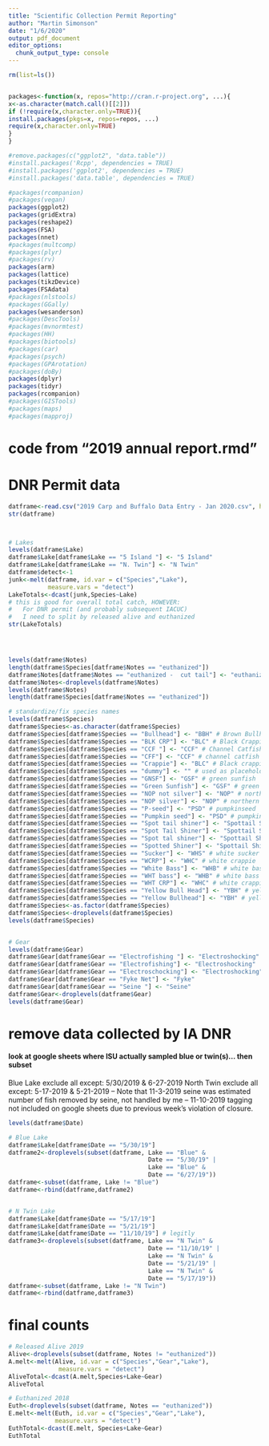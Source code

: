 ```yaml
---
title: "Scientific Collection Permit Reporting"
author: "Martin Simonson"
date: "1/6/2020"
output: pdf_document
editor_options: 
  chunk_output_type: console
---
```


```r
rm(list=ls())


packages<-function(x, repos="http://cran.r-project.org", ...){
x<-as.character(match.call()[[2]])
if (!require(x,character.only=TRUE)){
install.packages(pkgs=x, repos=repos, ...)
require(x,character.only=TRUE)
}
}

#remove.packages(c("ggplot2", "data.table"))
#install.packages('Rcpp', dependencies = TRUE)
#install.packages('ggplot2', dependencies = TRUE)
#install.packages('data.table', dependencies = TRUE)

#packages(rcompanion)
#packages(vegan)
packages(ggplot2)
packages(gridExtra)
packages(reshape2)
packages(FSA)
packages(nnet)
#packages(multcomp)
#packages(plyr)
#packages(rv)
packages(arm)
packages(lattice)
packages(tikzDevice)
packages(FSAdata)
#packages(nlstools)
#packages(GGally)
packages(wesanderson)
#packages(DescTools)
#packages(mvnormtest)
#packages(HH)
#packages(biotools)
#packages(car)
#packages(psych)
#packages(GPArotation)
#packages(doBy)
packages(dplyr)
packages(tidyr)
packages(rcompanion)
#packages(GISTools)
#packages(maps)
#packages(mapproj)
```

# code from "2019 annual report.rmd"

# DNR Permit data

```r
datframe<-read.csv("2019 Carp and Buffalo Data Entry - Jan 2020.csv", header = T)
str(datframe)



# Lakes
levels(datframe$Lake)
datframe$Lake[datframe$Lake == "5 Island "] <- "5 Island"
datframe$Lake[datframe$Lake == "N. Twin"] <- "N Twin"
datframe$detect<-1
junk<-melt(datframe, id.var = c("Species","Lake"),
           measure.vars = "detect")
LakeTotals<-dcast(junk,Species~Lake)
# this is good for overall total catch, HOWEVER:
#   For DNR permit (and probably subsequent IACUC) 
#   I need to split by released alive and euthanized
str(LakeTotals)




levels(datframe$Notes)
length(datframe$Species[datframe$Notes == "euthanized"])
datframe$Notes[datframe$Notes == "euthanized -  cut tail"] <- "euthanized"
datframe$Notes<-droplevels(datframe$Notes)
levels(datframe$Notes)
length(datframe$Species[datframe$Notes == "euthanized"])

# standardize/fix species names
levels(datframe$Species)
datframe$Species<-as.character(datframe$Species)
datframe$Species[datframe$Species == "Bullhead"] <- "BBH" # Brown Bullhead
datframe$Species[datframe$Species == "BLK CRP"] <- "BLC" # Black Crappie
datframe$Species[datframe$Species == "CCF "] <- "CCF" # Channel Catfish
datframe$Species[datframe$Species == "CFF"] <- "CCF" # channel catfish
datframe$Species[datframe$Species == "Crappie"] <- "BLC" # Black crappie in center lake
datframe$Species[datframe$Species == "dummy"] <- "" # used as placeholder for 0 fish transects
datframe$Species[datframe$Species == "GNSF"] <- "GSF" # green sunfish
datframe$Species[datframe$Species == "Green Sunfish"] <- "GSF" # green sunfish
datframe$Species[datframe$Species == "NOP not silver"] <- "NOP" # northern pike
datframe$Species[datframe$Species == "NOP silver"] <- "NOP" # northern pike, formerly stocked as 'silver' phenotype
datframe$Species[datframe$Species == "P-seed"] <- "PSD" # pumpkinseed
datframe$Species[datframe$Species == "Pumpkin seed"] <- "PSD" # pumpkinseed
datframe$Species[datframe$Species == "Spot tail shiner"] <- "Spottail Shiner"
datframe$Species[datframe$Species == "Spot Tail Shiner"] <- "Spottail Shiner"
datframe$Species[datframe$Species == "Spot tal shiner"] <- "Spottail Shiner"
datframe$Species[datframe$Species == "Spotted Shiner"] <- "Spottail Shiner"
datframe$Species[datframe$Species == "Sucker"] <- "WHS" # white sucker
datframe$Species[datframe$Species == "WCRP"] <- "WHC" # white crappie
datframe$Species[datframe$Species == "White Bass"] <- "WHB" # white bass
datframe$Species[datframe$Species == "WHT bass"] <- "WHB" # white bass
datframe$Species[datframe$Species == "WHT CRP"] <- "WHC" # white crappie
datframe$Species[datframe$Species == "Yellow Bull Head"] <- "YBH" # yellow bullhead
datframe$Species[datframe$Species == "Yellow Bullhead"] <- "YBH" # yellow bullhead
datframe$Species<-as.factor(datframe$Species)
datframe$Species<-droplevels(datframe$Species)
levels(datframe$Species)


# Gear
levels(datframe$Gear)
datframe$Gear[datframe$Gear == "Electrofishing "] <- "Electroshocking"
datframe$Gear[datframe$Gear == "Electrofishing"] <- "Electroshocking"
datframe$Gear[datframe$Gear == "Electroschocking"] <- "Electroshocking"
datframe$Gear[datframe$Gear == "Fyke Net"] <- "Fyke"
datframe$Gear[datframe$Gear == "Seine "] <- "Seine"
datframe$Gear<-droplevels(datframe$Gear)
levels(datframe$Gear)

```


# remove data collected by IA DNR
#### look at google sheets where ISU actually sampled blue or twin(s)... then subset
Blue Lake exclude all except: 5/30/2019 & 6-27-2019
North Twin exclude all except: 5-17-2019 & 5-21-2019 
-- Note that  11-3-2019 seine was estimated number of fish removed by seine, not handled by me
-- 11-10-2019 tagging not included on google sheets due to previous week's violation of closure.



```r
levels(datframe$Date)

# Blue Lake
datframe$Lake[datframe$Date == "5/30/19"]
datframe2<-droplevels(subset(datframe, Lake == "Blue" &
                                       Date == "5/30/19" |
                                       Lake == "Blue" &
                                       Date == "6/27/19"))
datframe<-subset(datframe, Lake != "Blue")
datframe<-rbind(datframe,datframe2)


# N Twin Lake
datframe$Lake[datframe$Date == "5/17/19"]
datframe$Lake[datframe$Date == "5/21/19"]
datframe$Lake[datframe$Date == "11/10/19"] # legitly 
datframe3<-droplevels(subset(datframe, Lake == "N Twin" &
                                       Date == "11/10/19" |
                                       Lake == "N Twin" &
                                       Date == "5/21/19" |
                                       Lake == "N Twin" &
                                       Date == "5/17/19"))
datframe<-subset(datframe, Lake != "N Twin")
datframe<-rbind(datframe,datframe3)

```

# final counts

```r
# Released Alive 2019
Alive<-droplevels(subset(datframe, Notes != "euthanized"))
A.melt<-melt(Alive, id.var = c("Species","Gear","Lake"),
              measure.vars = "detect")
AliveTotal<-dcast(A.melt,Species+Lake~Gear)
AliveTotal

# Euthanized 2018
Euth<-droplevels(subset(datframe, Notes == "euthanized"))
E.melt<-melt(Euth, id.var = c("Species","Gear","Lake"),
             measure.vars = "detect")
EuthTotal<-dcast(E.melt, Species+Lake~Gear)
EuthTotal

```
